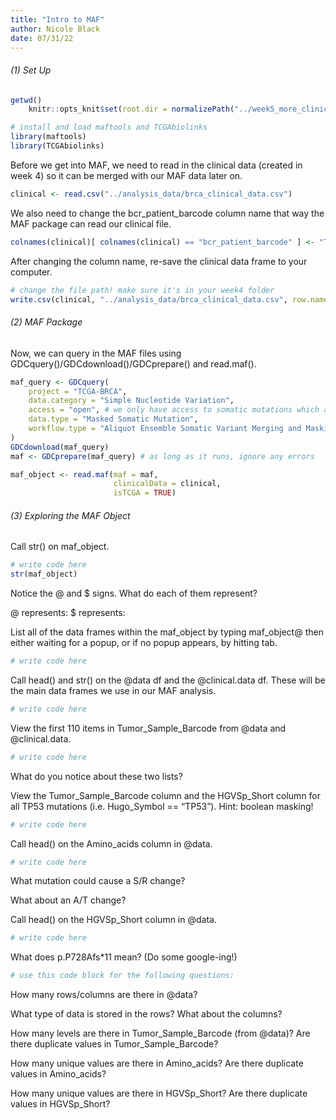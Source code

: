 ```yaml
---
title: "Intro to MAF"
author: Nicole Black
date: 07/31/22
---
```


###### (1) Set Up

```r
getwd()
    knitr::opts_knit$set(root.dir = normalizePath("../week5_more_clinical/analysis_data/")) 
```

```r
# install and load maftools and TCGAbiolinks
library(maftools)
library(TCGAbiolinks)
```

Before we get into MAF, we need to read in the clinical data (created in week 4) so it can be merged with our MAF data later on.

```r
clinical <- read.csv("../analysis_data/brca_clinical_data.csv")
```

We also need to change the bcr_patient_barcode column name that way the MAF package can read our clinical file.

```r
colnames(clinical)[ colnames(clinical) == "bcr_patient_barcode" ] <- "Tumor_Sample_Barcode"
```

After changing the column name, re-save the clinical data frame to your computer.

```r
# change the file path! make sure it's in your week4 folder
write.csv(clinical, "../analysis_data/brca_clinical_data.csv", row.names = FALSE)
```

###### (2) MAF Package

Now, we can query in the MAF files using GDCquery()/GDCdownload()/GDCprepare() and read.maf(). 

```r
maf_query <- GDCquery(
    project = "TCGA-BRCA", 
    data.category = "Simple Nucleotide Variation", 
    access = "open", # we only have access to somatic mutations which are open access
    data.type = "Masked Somatic Mutation", 
    workflow.type = "Aliquot Ensemble Somatic Variant Merging and Masking"
)
GDCdownload(maf_query)
maf <- GDCprepare(maf_query) # as long as it runs, ignore any errors

maf_object <- read.maf(maf = maf, 
                       clinicalData = clinical,
                       isTCGA = TRUE)
```

###### (3) Exploring the MAF Object

Call str() on maf_object.

```r
# write code here
str(maf_object)
```

Notice the @ and $ signs. What do each of them represent?

  @ represents:
  $ represents:
  
List all of the data frames within the maf_object by typing maf_object@ then either waiting for a popup, or if no popup appears, by hitting tab.

```r
# write code here
```

Call head() and str() on the @data df and the @clinical.data df. These will be the main data frames we use in our MAF analysis.

```r
# write code here
```

View the first 110 items in Tumor_Sample_Barcode from @data and @clinical.data.

```r
# write code here
```

What do you notice about these two lists?

View the Tumor_Sample_Barcode column and the HGVSp_Short column for all TP53 mutations (i.e. Hugo_Symbol == "TP53"). Hint: boolean masking!

```r
# write code here
```

Call head() on the Amino_acids column in @data.

```r
# write code here
```

What mutation could cause a S/R change?

What about an A/T change?

Call head() on the HGVSp_Short column in @data.

```r
# write code here
```

What does p.P728Afs*11 mean? (Do some google-ing!)

```r
# use this code block for the following questions:
```
  
  How many rows/columns are there in @data?
  
  What type of data is stored in the rows? What about the columns?
  
  How many levels are there in Tumor_Sample_Barcode (from @data)?
  Are there duplicate values in Tumor_Sample_Barcode?
  
  How many unique values are there in Amino_acids?
  Are there duplicate values in Amino_acids?
  
  How many unique values are there in HGVSp_Short?
  Are there duplicate values in HGVSp_Short?
